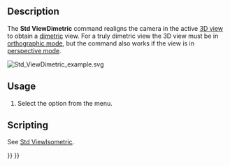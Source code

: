<languages/>

{{Docnav
|[[Std_ViewIsometric|ViewIsometric]]
|[[Std_ViewTrimetric|ViewTrimetric]]
|[[Std_View_Menu|Std View Menu]]
|IconL=Std_ViewIsometric.svg
|IconR=Std_ViewTrimetric.svg
|IconC=Freecad.svg
}}

{{GuiCommand
|Name=Std ViewDimetric
|MenuLocation=View → Standard views → Axonometric → Dimetric
|Workbenches=All
|SeeAlso=[[Std_ViewIsometric|Std ViewIsometric]], [[Std_ViewTrimetric|Std ViewTrimetric]]
}}

==Description==

The '''Std ViewDimetric''' command realigns the camera in the active [[3D_view|3D view]] to obtain a [https://en.wikipedia.org/wiki/Axonometric_projection#Three_types dimetric] view. For a truly dimetric view the 3D view must be in [[Std_OrthographicCamera|orthographic mode]], but the command also works if the view is in [[Std_PerspectiveCamera|perspective mode]].

[[Image:Std_ViewDimetric_example.svg]]
{{Caption|The [[Std_AxisCross|axis cross]] and a cube in dimetric view}}

==Usage==

# Select the {{MenuCommand|View → Standard views → Axonometric → [[Image:Std_ViewDimetric.svg|16px]] Dimetric}} option from the menu.

==Scripting==

See [[Std_ViewIsometric#Scripting|Std ViewIsometric]].


{{Docnav
|[[Std_ViewIsometric|ViewIsometric]]
|[[Std_ViewTrimetric|ViewTrimetric]]
|[[Std_View_Menu|Std View Menu]]
|IconL=Std_ViewIsometric.svg
|IconR=Std_ViewTrimetric.svg
|IconC=Freecad.svg
}}

{{Std_Base_navi{{#translation:}}}}
{{Userdocnavi{{#translation:}}}}
